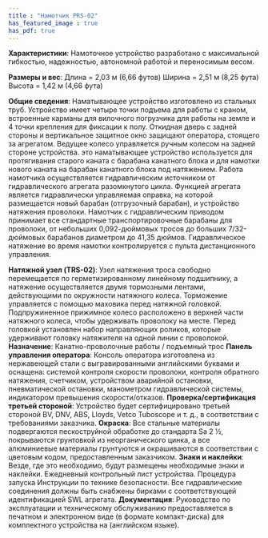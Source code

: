 ```yaml
---
title : "Намотчик PRS-02"
has_featured_image : true
has_pdf: true
---
```


**Характеристики**: Намоточное устройство разработано с максимальной гибкостью, надежностью, автономной работой и переносимым весом.

**Размеры и вес**: Длина = 2,03 м (6,66 футов)
Ширина = 2,51 м (8,25 фута) Высота = 1,42 м (4,66 фута)

**Общие сведения**: Наматывающее устройство изготовлено из стальных труб.
Устройство имеет четыре точки подъема для работы с краном, встроенные карманы для вилочного погрузчика для работы на земле и 4 точки крепления для фиксации к полу. Откидная дверь с задней стороны и вертикальное защитное окно защищают оператора, стоящего за агрегатом. Ведущее колесо управляется ручным колесом на задней стороне устройства.
это наматывающее устройство используется для протягивания старого каната с барабана канатного блока и для намотки нового каната на барабан канатного блока под натяжением.
Работа намотчика осуществляется гидравлическим источником от гидравлического агрегата разомкнутого цикла.
Функцией агрегата является гидравлически управляемая оправка, на которой размещается новый барабан (отгрузочный барабан), и устройство натяжения проволоки.
Намотчик с гидравлическим приводом принимает все стандартные транспортировочные барабаны для проволоки, от небольших 0,092-дюймовых тросов до больших 7/32-дюймовых барабанов диаметром до 41,35 дюймов.
Гидравлическое натяжение во время намотки контролируется с пульта дистанционного управления.

**Натяжной узел (TRS-02)**: Узел натяжения троса свободно перемещается по герметизированному линейному подшипнику, а натяжение осуществляется двумя тормозными лентами, действующими по окружности натяжного колеса.
Торможение управляется с помощью маховика перед натяжной головкой.
Подпружиненное прижимное колесо расположено в верхней части натяжного колеса, чтобы удерживать проволоку на месте. Перед головкой установлен набор направляющих роликов, которые удерживают головку натяжителя
на одной линии с проволокой.
**Назначение**: Канатно-проволочные работы / подъемный трос
**Панель управления оператора**: Консоль оператора изготовлена из нержавеющей стали с выгравированными английскими буквами и оснащена: системой контроля скорости проволоки, контроля обратного натяжения, счетчиком, устройством аварийной остановки, пневматической остановки, манометром гидравлической системы, индикатором превышения скорости/отказов.
**Проверка/сертификация третьей стороной**: Устройство будет сертифицировано третьей стороной BV, DNV, ABS, Lloyds, Vetco Tuboscope и т. д., в соответствии с требованиями заказчика.
**Окраска**: Все стальные материалы подвергаются пескоструйной обработке до стандарта Sa 2 ½, покрываются грунтовкой из неорганического цинка, а все алюминиевые материалы грунтуются и окрашиваются в соответствии с цветовым кодом, предоставленным заказчиком.
**Знаки и наклейки**: Везде, где это необходимо, будут размещены необходимые знаки и наклейки. Ежедневный контрольный лист устройства. Процедура запуска
Инструкции по технике безопасности. Все гидравлические соединения должны быть снабжены бирками с соответствующей идентификацией SWL агрегата.
**Документация**: Руководство по эксплуатации и техническому обслуживанию предоставляется в печатном и электронном виде (в формате компакт-диска) для комплектного устройства на (английском языке).